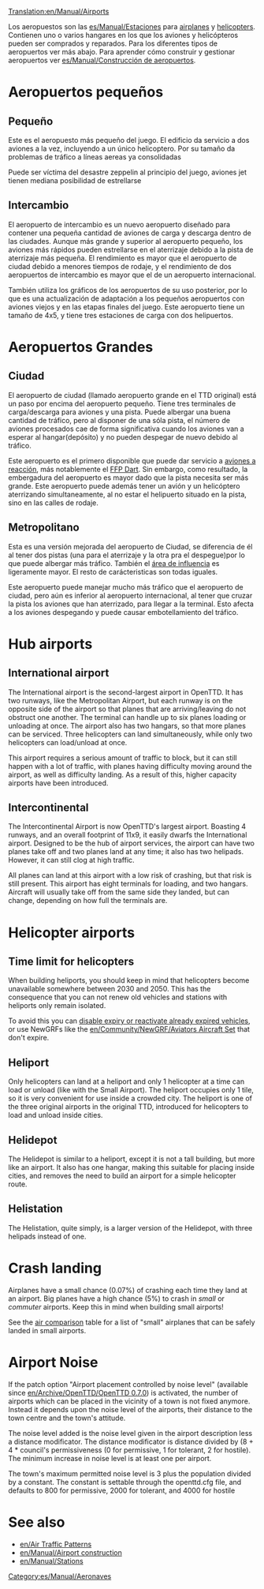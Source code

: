 [[Translation:en/Manual/Airports]]
{{es/Traducción|en/Manual/Airports|25}}

Los aeropuestos son las [[es/Manual/Estaciones]] para [[en/Manual/Aircraft#aircraft|airplanes]] y [[en/Manual/Aircraft#helicopters|helicopters]]. Contienen uno o varios hangares en los que los aviones y helicópteros pueden ser comprados y reparados. Para los diferentes tipos de aeropuertos ver más abajo. 
Para aprender cómo construir y gestionar aeropuertos ver [[es/Manual/Construcción de aeropuertos]].

=Aeropuertos pequeños=
==Pequeño==
{{es/Manual/Aeropuerto|Fullname=Aeropuerto pequeño|image=en/Manual/Airport s.png|Entry=|Runways=1|Ramps=2|Heli=1 (en terminal)|size=3 x 4|hangars=1|catchment=4|noise=3}}

Este es el aeropuesto más pequeño del juego. El edificio da servicio a dos aviones a la vez, incluyendo a un único helicoptero. Por su tamaño da problemas de tráfico a líneas aereas ya consolidadas

Puede ser víctima del desastre zeppelin al principio del juego,  aviones jet tienen mediana posibilidad de estrellarse

{{en/-}}

==Intercambio==
{{es/Manual/Aeropuerto|Fullname=Intercambio|image=en/Manual/Commuterairport.png|imagewidth=300px|Entry=1983|Runways=1|Ramps=3|Heli=2|size=4 x 5|hangars=1|catchment=4|noise=4}}

El aeropuerto de intercambio es un nuevo aeropuerto diseñado para contener una pequeña cantidad de aviones de carga y descarga dentro de las ciudades. Aunque más grande y superior al aeropuerto pequeño, los aviones más rápidos pueden estrellarse en el aterrizaje debido a la pista de aterrizaje más pequeña. El rendimiento es mayor que el aeropuerto de ciudad debido a menores tiempos de rodaje, y el rendimiento de dos aeropuertos de intercambio es mayor que el de un aeropuerto internacional.

También utiliza los gráficos de los aeropuertos de su uso posterior, por lo que es una actualización de adaptación a los pequeños aeropuertos con aviones viejos y en las etapas finales del juego. Este aeropuerto tiene un tamaño de 4x5, y tiene tres estaciones de carga con dos helipuertos. 

{{en/-}}

=Aeropuertos Grandes=

==Ciudad==
{{es/Manual/Aeropuerto|Fullname=Ciudad|image=en/Manual/Airport c.png|imagewidth=300px|Entry=1955|Runways=1|Ramps=3|Heli=1 (en terminal)|size=6 x 6|hangars=1|catchment=5|noise=5}}

El aeropuerto de ciudad (llamado aeropuerto grande en el TTD original) está un paso por encima del aeropuerto pequeño. Tiene tres terminales de carga/descarga para aviones y una pista. Puede albergar una buena cantidad de tráfico, pero al disponer de una sóla pista, el número de aviones procesados cae de forma significativa cuando los aviones van a esperar al hangar(depósito) y no pueden despegar de nuevo debido al tráfico.

Este aeropuerto es el primero disponible que puede dar servicio a [[es/Manual/Aeronaves#lista-de-aviones|aviones a reacción]], más notablemente el [[es/Manual/Base Set/Aircraft/FFP Dart|FFP Dart]]. Sin embargo, como resultado, la embergadura del aeropuerto es mayor dado que la pista necesita ser más grande. Este aeropuerto puede además tener un avión y un helicóptero aterrizando simultaneamente, al no estar el helipuerto situado en la pista, sino en las calles de rodaje.

{{en/-}}

==Metropolitano==
{{es/Manual/Aeropuerto|Fullname=Metropolitano|image=en/Manual/Airport m.png|imagewidth=300px|Entry=1980|Runways=2|Ramps=3|Heli=1 (en terminal)|size=6 x 6|hangars=1|catchment=6|noise=8}}

Esta es una versión mejorada del aeropuerto de Ciudad, se diferencia de él al tener dos pistas (una para el aterrizaje y la otra pra el despegue)por lo que puede albergar más tráfico. También el [[es/Manual/Área de influencia|área de influencia]] es ligeramente mayor. El resto de carácteristicas son todas iguales.

Este aeropuerto puede manejar mucho más tráfico que el aeropuerto de ciudad, pero aún es inferior al aeropuerto internacional, al tener que cruzar la pista los aviones que han aterrizado, para llegar a la terminal. Esto afecta a los aviones despegando y puede causar embotellamiento del tráfico.

{{en/-}}

=Hub airports=

==International airport==
{{en/Manual/Airport|Fullname=International Airport|image=en/Manual/Airport i.png|imagewidth=300px|Entry=1990|Runways=2|Ramps=6|Heli=2|size=7 x 7|hangars=2|catchment=8|noise=17}}

The International airport is the second-largest airport in OpenTTD. It has two runways, like the Metropolitan Airport, but each runway is on the opposite side of the airport so that planes that are arriving/leaving do not obstruct one another. The terminal can handle up to six planes loading or unloading at once. The airport also has two hangars, so that more planes can be serviced. Three helicopters can land simultaneously, while only two helicopters can load/unload at once.

This airport requires a serious amount of traffic to block, but it can still happen with a lot of traffic, with planes having difficulty moving around the airport, as well as difficulty landing. As a result of this, higher capacity airports have been introduced.
{{en/-}}

==Intercontinental==
{{en/Manual/Airport|Fullname=Intercontinental Airport|image=en/Manual/Intercontinentalairport.png|imagewidth=300px|Entry=2002|Runways=4 (two takeoff, two landing)|Ramps=8|Heli=2|size=11 x 9|hangars=2|catchment=10|noise=25}}

The Intercontinental Airport is now OpenTTD's largest airport. Boasting 4 runways, and an overall footprint of 11x9, it easily dwarfs the International airport. Designed to be the hub of airport services, the airport can have two planes take off and two planes land at any time; it also has two helipads. However, it can still clog at high traffic.

All planes can land at this airport with a low risk of crashing, but that risk is still present. This airport has eight terminals for loading, and two hangars. Aircraft will usually take off from the same side they landed, but can change, depending on how full the terminals are.

{{en/-}}

=Helicopter airports=
==Time limit for helicopters==
When building heliports, you should keep in mind that helicopters become unavailable somewhere between 2030 and 2050. This has the consequence that you can not renew old vehicles and stations with heliports only remain isolated.

To avoid this you can [[en/Archive/Manual/Settings/Never expire vehicles|disable expiry or reactivate already expired vehicles]], or use NewGRFs like the [[en/Community/NewGRF/Aviators Aircraft Set]] that don't expire.

==Heliport==
{{en/Manual/Airport|Fullname=Heliport|image=en/Manual/Heliport.png|Entry=1963|Runways=N/A|Ramps=N/A|Heli=1|size=1 x 1|hangars=N/A|catchment=4|noise=1}}

Only helicopters can land at a heliport and only 1 helicopter at a time can load or unload (like with the Small Airport). The heliport occupies only 1 tile, so it is very convenient for use inside a crowded city. The heliport is one of the three original airports in the original TTD, introduced for helicopters to load and unload inside cities.

{{en/-}}

==Helidepot==
{{en/Manual/Airport|Fullname=Helidepot|image=en/Manual/Helidepot.png|Entry=1976|Runways=N/A|Ramps=N/A|Heli=1|size=2 x 2|hangars=1|catchment=4|noise=2}}

The Helidepot is similar to a heliport, except it is not a tall building, but more like an airport. It also has one hangar, making this suitable for placing inside cities, and removes the need to build an airport for a simple helicopter route.

{{en/-}}

==Helistation==
{{en/Manual/Airport|Fullname=Helistation|image=en/Manual/Helistation.png|Entry=1980|Runways=N/A|Ramps=N/A|Heli=3|size=2 x 4|hangars=1|catchment=4|noise=3}}

The Helistation, quite simply, is a larger version of the Helidepot, with three helipads instead of one.

{{en/-}}

=Crash landing=
Airplanes have a small chance (0.07%) of crashing each time they land at an airport. Big planes have a high chance (5%) to crash in ''small'' or ''commuter'' airports.  Keep this in mind when building small airports!

See the [[en/Manual/Base Set/Aircraft/Air Comparison|air comparison]] table for a list of "small" airplanes that can be safely landed in small airports.

=Airport Noise=
If the patch option "Airport placement controlled by noise level" (available since [[en/Archive/OpenTTD/OpenTTD 0.7.0]]) is activated, the number of airports which can be placed in the vicinity of a town is not fixed anymore. Instead it depends upon the noise level of the airports, their distance to the town centre and the town's attitude.

The noise level added is the noise level given in the airport description less a distance modificator. The distance modificator is distance divided by (8 + 4 * council's permissiveness (0 for permissive, 1 for tolerant, 2 for hostile). The minimum increase in noise level is at least one per airport.

The town's maximum permitted noise level is 3 plus the population divided by a constant. The constant is settable through the openttd.cfg file, and defaults to 800 for permissive, 2000 for tolerant, and 4000 for hostile
{{en/Feature|0.7}}

=See also=
*[[en/Air Traffic Patterns]]
*[[en/Manual/Airport construction]]
*[[en/Manual/Stations]]

[[Category:es/Manual/Aeronaves]]